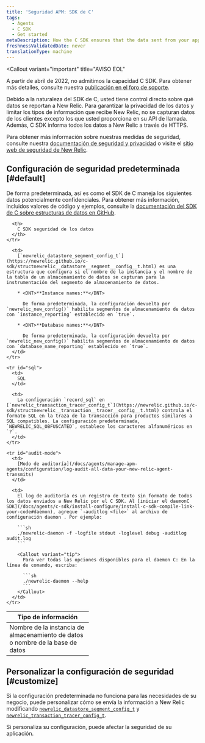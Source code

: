 ```yaml
---
title: 'Seguridad APM: SDK de C'
tags:
  - Agents
  - C SDK
  - Get started
metaDescription: How the C SDK ensures that the data sent from your application to be monitored by New Relic is secure.
freshnessValidatedDate: never
translationType: machine
---
```


<Callout
  variant="important"
  title="AVISO EOL"
>
  A partir de abril de 2022, no admitimos la capacidad C SDK. Para obtener más detalles, consulte nuestra [publicación en el foro de soporte](https://discuss.newrelic.com/t/q1-bulk-eol-announcement-fy23/181744).
</Callout>

Debido a la naturaleza del SDK de C, usted tiene control directo sobre qué datos se reportan a New Relic. Para garantizar la privacidad de los datos y limitar los tipos de información que recibe New Relic, no se capturan datos de los clientes excepto los que usted proporciona en su API de llamada. Además, C SDK informa todos los datos a New Relic a través de HTTPS.

Para obtener más información sobre nuestras medidas de seguridad, consulte nuestra [documentación de seguridad y privacidad](/docs/using-new-relic/new-relic-security/security/security-matters-data-privacy-new-relic) o visite el [sitio web de seguridad de New Relic](https://newrelic.com/security).

## Configuración de seguridad predeterminada [#default]

De forma predeterminada, así es como el SDK de C maneja los siguientes datos potencialmente confidenciales. Para obtener más información, incluidos valores de código y ejemplos, consulte la [documentación del SDK de C sobre estructuras de datos en GitHub](https://newrelic.github.io/c-sdk/annotated.html).

<table>
  <thead>
    <tr>
      <th width="200px">
        Tipo de información
      </th>

      <th>
        C SDK seguridad de los datos
      </th>
    </tr>
  </thead>

  <tbody>
    <tr id="name">
      <td>
        Nombre de la instancia de almacenamiento de datos o nombre de la base de datos
      </td>

      <td>
        [`newrelic_datastore_segment_config_t`](https://newrelic.github.io/c-sdk/structnewrelic__datastore__segment__config__t.html) es una estructura que configura si el nombre de la instancia y el nombre de la tabla de un almacenamiento de datos se capturan para la instrumentación del segmento de almacenamiento de datos.

        * <DNT>**Instance names:**</DNT>

          De forma predeterminada, la configuración devuelta por `newrelic_new_config()` habilita segmentos de almacenamiento de datos con `instance_reporting` establecido en `true`.

        * <DNT>**Database names:**</DNT>

          De forma predeterminada, la configuración devuelta por `newrelic_new_config()` habilita segmentos de almacenamiento de datos con `database_name_reporting` establecido en `true`.
      </td>
    </tr>

    <tr id="sql">
      <td>
        SQL
      </td>

      <td>
        La configuración `record_sql` en [`newrelic_transaction_tracer_config_t`](https://newrelic.github.io/c-sdk/structnewrelic__transaction__tracer__config__t.html) controla el formato SQL en la traza de la transacción para productos similares a SQL compatibles. La configuración predeterminada, `NEWRELIC_SQL_OBFUSCATED`, establece los caracteres alfanuméricos en `?`.
      </td>
    </tr>

    <tr id="audit-mode">
      <td>
        [Modo de auditoría](/docs/agents/manage-apm-agents/configuration/log-audit-all-data-your-new-relic-agent-transmits)
      </td>

      <td>
        El log de auditoría es un registro de texto sin formato de todos los datos enviados a New Relic por el C SDK. Al [iniciar el daemonC SDK](/docs/agents/c-sdk/install-configure/install-c-sdk-compile-link-your-code#daemon), agregue `-auditlog <file>` al archivo de configuración daemon . Por ejemplo:

        ```sh
        ./newrelic-daemon -f -logfile stdout -loglevel debug -auditlog audit.log
        ```

        <Callout variant="tip">
          Para ver todas las opciones disponibles para el daemon C: En la línea de comando, escriba:

          ```sh
          ./newrelic-daemon --help
          ```
        </Callout>
      </td>
    </tr>
  </tbody>
</table>

## Personalizar la configuración de seguridad [#customize]

Si la configuración predeterminada no funciona para las necesidades de su negocio, puede personalizar cómo se envía la información a New Relic modificando [`newrelic_datastore_segment_config_t`](https://newrelic.github.io/c-sdk/structnewrelic__datastore__segment__config__t.html) y [`newrelic_transaction_tracer_config_t`](https://newrelic.github.io/c-sdk/structnewrelic__transaction__tracer__config__t.html).

<Callout variant="caution">
  Si personaliza su configuración, puede afectar la seguridad de su aplicación.
</Callout>